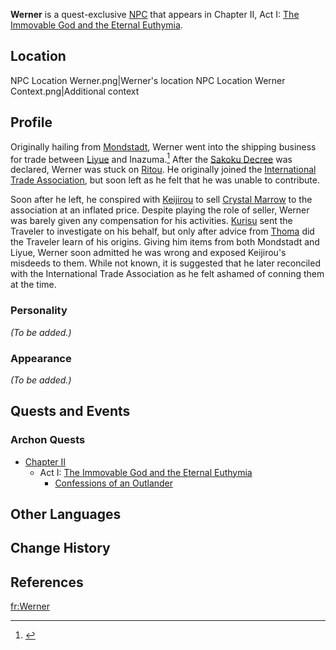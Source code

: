 {{Meta
<!-- REMOVE THIS TEMPLATE AFTER ADDING MISSING INFO -->
|missing_NPC_profile  = yes
}}
{{Character Infobox
|type             = Quest NPC
|image            = NPC Werner.png
|region           = Inazuma
|region2          = Mondstadt
|voiceEN          = [https://www.maxreidvo.com/ Maximilian Reid]<ref>Twitter: [https://twitter.com/maximilianreid/status/1418344979064254465 EN VA Self Announcement]</ref>
|voiceKR          = [https://namu.wiki/w/나은혁 Na Eun-hyeok (나은혁)]<ref>YouTube: [https://youtu.be/fIbcwiJ0NAs KR VA Self Announcement]</ref>
}}
'''Werner''' is a quest-exclusive [[NPC]] that appears in Chapter II, Act I: [[The Immovable God and the Eternal Euthymia]].

==Location==
<gallery hideaddbutton="true" captionalign="center">
NPC Location Werner.png|Werner's location
NPC Location Werner Context.png|Additional context
</gallery>

==Profile==
<!-- detailed story/lore information goes here -->
Originally hailing from [[Mondstadt]], Werner went into the shipping business for trade between [[Liyue]] and Inazuma.<ref>{{Ref/Quest|Confessions of an Outlander}}</ref> After the [[Sakoku Decree]] was declared, Werner was stuck on [[Ritou]]. He originally joined the [[International Trade Association]], but soon left as he felt that he was unable to contribute.

Soon after he left, he conspired with [[Keijirou]] to sell [[Crystal Marrow]] to the association at an inflated price. Despite playing the role of seller, Werner was barely given any compensation for his activities. [[Kurisu]] sent the Traveler to investigate on his behalf, but only after advice from [[Thoma]] did the Traveler learn of his origins. Giving him items from both Mondstadt and Liyue, Werner soon admitted he was wrong and exposed Keijirou's misdeeds to them. While not known, it is suggested that he later reconciled with the International Trade Association as he felt ashamed of conning them at the time.

===Personality===
''(To be added.)''

===Appearance===
''(To be added.)''

==Quests and Events==
===Archon Quests===
*[[Chapter II]]
**Act I: [[The Immovable God and the Eternal Euthymia]]
***[[Confessions of an Outlander]]

==Other Languages==
{{Other Languages
|default_hidden = 1
|en      = Werner
|zhs     = 韦尔纳
|zhs_rm  = Wéi'ěrnà
|zht     = 韋爾納
|zht_rm  = Wéi'ěrnà
|ja      = ヴェルナー
|ja_rm   = Verunaa
|ko      = 베르너
|ko_rm   = Bereuneo
|es      = Werner
|fr      = Werner
|ru      = Вернер
|th      = Werner
|vi      = Werner
|de      = Werner
|id      = Werner
|pt      = Werner
}}

==Change History==
{{Change History|2.0}}

==References==
{{Reflist}}

[[fr:Werner]]